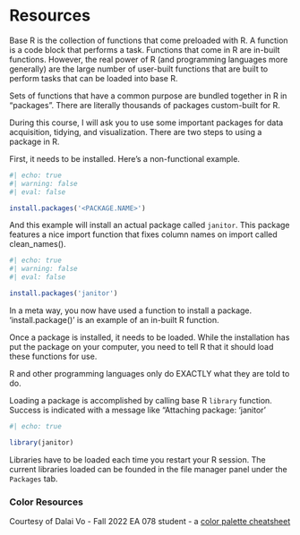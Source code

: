 # Resources {#sec-appendix-resources}

Base R is the collection of functions that come preloaded with R. A function is a code block that performs a task. Functions that come in R are in-built functions. However, the real power of R (and programming languages more generally) are the large number of user-built functions that are built to perform tasks that can be loaded into base R.

Sets of functions that have a common purpose are bundled together in R in "packages". There are literally thousands of packages custom-built for R.

During this course, I will ask you to use some important packages for data acquisition, tidying, and visualization. There are two steps to using a package in R.

First, it needs to be installed. Here's a non-functional example.

```r
#| echo: true
#| warning: false
#| eval: false

install.packages('<PACKAGE.NAME>')


```

And this example will install an actual package called `janitor`. This package features a nice import function that fixes column names on import called clean_names().

```r
#| echo: true
#| warning: false
#| eval: false

install.packages('janitor')

```

In a meta way, you now have used a function to install a package. 'install.package()' is an example of an in-built R function.

Once a package is installed, it needs to be loaded. While the installation has put the package on your computer, you need to tell R that it should load these functions for use.

::: {.callout-note appearance="simple"}
R and other programming languages only do EXACTLY what they are told to do.
:::

Loading a package is accomplished by calling base R `library` function. Success is indicated with a message like "Attaching package: 'janitor'

```r
#| echo: true

library(janitor)
```

Libraries have to be loaded each time you restart your R session. The current libraries loaded can be founded in the file manager panel under the `Packages` tab.

### Color Resources

Courtesy of Dalai Vo - Fall 2022 EA 078 student - a [color palette cheatsheet](https://www.nceas.ucsb.edu/sites/default/files/2020-04/colorPaletteCheatsheet.pdf)
